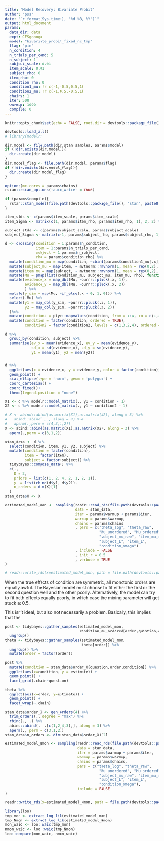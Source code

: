```yaml
---
title: 'Model Recovery: Bivariate Probit'
author: "pss"
date: "`r format(Sys.time(), '%d %B, %Y')`"
output: html_document
params:
  data_dir: data
  expt: CFSgonogo
  model: "bivariate_probit_fixed_nc_tmp"
  flag: "pin"
  n_condition: 4
  n_trials_per_cond: 5
  n_subject: 1
  subject_scale: 0.01
  item_scale: 0.01
  subject_rho: 0
  item_rho: 0
  condition_rho: 0
  condition1_mu: !r c(-1,-0.5,0.5,1)
  condition2_mu: !r c(-1,0.5,-0.5,1)
  chains: 1
  iter: 500
  warmup: 1000
  compile: 0
---
```


```r
knitr::opts_chunk$set(echo = FALSE, root.dir = devtools::package_file(), message = FALSE, warning = FALSE, fig.width = 7, fig.asp = 1, cache = FALSE, cache.path = paste0(file.path(devtools::package_file(), "output", "cache", params$model, params$flag, params$participant), .Platform$file.sep), fig.path = paste0(file.path(devtools::package_file(), "output", "figures", params$model, params$flag), .Platform$file.sep) )

devtools::load_all()
# library(modelr)

dir.model <- file.path(dir.stan_samples, params$model)
if (!dir.exists(dir.model)){
  dir.create(dir.model)
}
dir.model_flag <- file.path(dir.model, params$flag)
if (!dir.exists(dir.model_flag)){
  dir.create(dir.model_flag)
}

options(mc.cores = params$chains)
rstan::rstan_options("auto_write" = TRUE)

if (params$compile){
  rstan::stan_model(file.path(devtools::package_file(), "stan", paste0(params$model, ".stan")))
}

item_stds <- c(params$item_scale, params$item_scale)
item_Sigma <- matrix(c(1, params$item_rho, params$item_rho, 1), 2, 2) * (item_stds %*% t(item_stds))

subject_stds <- c(params$subject_scale, params$subject_scale)
subject_Sigma <- matrix(c(1, params$subject_rho, params$subject_rho, 1), 2, 2) * (subject_stds %*% t(subject_stds))

d <- crossing(condition = 1:params$n_condition,
              item = 1:params$n_trials_per_cond,
              subject = 1:params$n_subject,
              rho = params$condition_rho) %>%
  mutate(condition_mu = map(condition, ~cbind(params$condition1_mu[.x], params$condition2_mu[.x]))) %>%
  mutate(subject_mu = map(item, ~ mvtnorm::rmvnorm(1, mean = rep(0,2), sigma = subject_Sigma))) %>%
  mutate(item_mu = map(subject, ~ mvtnorm::rmvnorm(1, mean = rep(0,2), sigma = item_Sigma))) %>%
  mutate(Mu = pmap(list(condition_mu, subject_mu, item_mu, rho), function(a,b,c,d) mvtnorm::rmvnorm(1, mean = a + b + c, sigma = matrix(c(1, d, d, 1), 2, 2)) )) %>%
  mutate(evidence_x = map_dbl(Mu, ~purrr::pluck(.x, 1)),
         evidence_y = map_dbl(Mu, ~purrr::pluck(.x, 2))
         ) %>%
  mutate(y_sim = map(Mu, ~if_else(.x > 0, 1, 0))) %>%
  select(-Mu) %>%
  mutate(y1 = map_dbl(y_sim, ~purrr::pluck(.x, 1)),
         y2 = map_dbl(y_sim, ~purrr::pluck(.x, 2))
  )%>%
  mutate(condition2 = plyr::mapvalues(condition, from = 1:4, to = c(1,3,2,4))) %>%
  mutate(condition = factor(condition, ordered = TRUE),
         condition2 = factor(condition2, levels = c(1,3,2,4), ordered = TRUE))

```

```r

d %>%
  group_by(condition, subject) %>%
  summarise(ev_x = mean(evidence_x), ev_y = mean(evidence_y),
            sd_x = sd(evidence_x), sd_y = sd(evidence_y),
            y1 = mean(y1), y2 = mean(y2))



```



```r

d %>%
  ggplot(aes(x = evidence_x, y = evidence_y, color = factor(condition))) +
  geom_point() +
  stat_ellipse(type = "norm", geom = "polygon") +
  coord_cartesian() +
  coord_fixed()+
  theme(legend.position = "none")

```

```r
X1 <- d %>% modelr::model_matrix(., y1 ~ condition - 1)
X2 <- d %>% modelr::model_matrix(., y1 ~ condition2 - 1)

# X <- abind::abind(as.matrix(X1),as.matrix(X2), along = 3) %>%
#   abind::abind(.,., along = 4) %>%
#   aperm(.,perm = c(4,3,1,2))
X <- abind::abind(as.matrix(X1),as.matrix(X2), along = 3) %>%
  aperm(.,perm = c(3,1,2))

stan_data <- d %>%
  select(condition, item, y1, y2, subject) %>%
  mutate(condition = factor(condition),
         item = factor(item),
         subject = factor(subject)) %>%
  tidybayes::compose_data() %>%
  c(.,
    D = 2,
    priors = list(c(1, 2, 4, 2, 1, 2, 1)),
    y  = list(cbind(d$y1, d$y2)),
    n_orders = dim(X)[1]
  )
stan_data$X <- X

estimated_model_mon <- sampling(readr::read_rds(file.path(devtools::package_file(), "stan", paste0(params$model, ".rds"))), 
                                data = stan_data, 
                                iter = params$warmup + params$iter,
                                warmup = params$warmup,
                                chains = params$chains
                                , pars = c("theta_log", "theta_raw", 
                                           "Mu_unordered", "Mu_ordered",
                                           "subject_mu_raw", "item_mu_raw", "subject_mu", "item_mu",
                                           "subject_L", "item_L",
                                           "condition_omega")
                                , include = FALSE
                                , init_r = 0.5
                                , verbose = TRUE
)

# readr::write_rds(x=estimated_model_mon, path = file.path(devtools::package_file(), "output", "data", params$model, params$flag, "data_mon.rds"))

```


When the true effects of condition are symmetric, all monotonic orders are equally awful. The Bayesian model must choose to fit either the first or the second question well and the other poorly. Alternatively, the model can try to fit both effects equally poorly, in which case the mixing parameter will get stuck at 0.5.

This isn't ideal, but also not necessarily a problem. Basically, this implies that the 

```r

post <- tidybayes::gather_samples(estimated_model_mon,
                                  condition_mu_ordered[order,question,condition]) %>%
  ungroup()
theta <- tidybayes::gather_samples(estimated_model_mon,
                                   theta[order]) %>%
  ungroup() %>%
  mutate(order = factor(order))

post %>%
  mutate(condition = stan_data$order_X[question,order,condition]) %>%
  ggplot(aes(x=condition, y = estimate)) +
  geom_point() +
  facet_grid(.chain~question)

theta %>%
  ggplot(aes(x=order, y=estimate)) +
  geom_point() +
  facet_wrap(~.chain)
```



```r
stan_data$order_X <- gen_orders(4) %>%
  trim_orders(., degree = "max") %>%
  rbind(., .) %>%
  abind::abind(., .[c(1,2,4,3),], along = 3) %>%
  aperm(., perm = c(3,1,2))
stan_data$n_orders <- dim(stan_data$order_X)[2]

estimated_model_Nmon <- sampling(readr::read_rds(file.path(devtools::package_file(), "stan", paste0(params$model, ".rds"))), 
                                 data = stan_data, 
                                 iter = params$warmup + params$iter,
                                 warmup = params$warmup,
                                 chains = params$chains,
                                 pars = c("theta_log", "theta_raw",
                                           "Mu_unordered", "Mu_ordered",
                                           "subject_mu_raw", "item_mu_raw", "subject_mu", "item_mu",
                                           "subject_L", "item_L",
                                           "condition_omega"),
                                 include = FALSE
)

readr::write_rds(x=estimated_model_Nmon, path = file.path(devtools::package_file(), "output", "data", params$model, params$flag, "data_Nmon.rds"))

```


```r
library(loo)
tmp_mon <- extract_log_lik(estimated_model_mon)
tmp_Nmon <- extract_log_lik(estimated_model_Nmon)
mon_waic <- loo::waic(tmp_mon)
nmon_waic <- loo::waic(tmp_Nmon)
loo::compare(mon_waic, nmon_waic)
```

